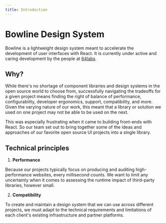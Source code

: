 ```yaml
---
title: Introduction
---
```


# Bowline Design System

Bowline is a lightweight design system meant to accelerate the development of user interfaces with React. It is currently under active and caring development by the people at [64labs](https://www.64labs.com).

## Why?

While there's no shortage of component libraries and design systems in the open source world to choose from, successfully navigating the tradeoffs for a given project means finding the right of balance of performance, configurability, developer ergonomics, support, compatibility, and more. Given the varying nature of our work, this meant that a library or solution we used on one project may not be able to be used on the next.

This was especially frustrating when it came to building front-ends with React. So our team set out to bring together some of the ideas and approaches of our favorite open source UI projects into a single library.

## Technical principles

1. **Performance**

Because our projects typically focus on producing and auditing high-performance websites, every millisecond counts. We want to limit any uncertainty when it comes to assessing the runtime impact of third-party libraries, however small.

2. **Compatibility**

To create and maintain a design system that we can use across different projects, we must adapt to the technical requirements and limitations of each client's existing infrastructure and partner platforms.

